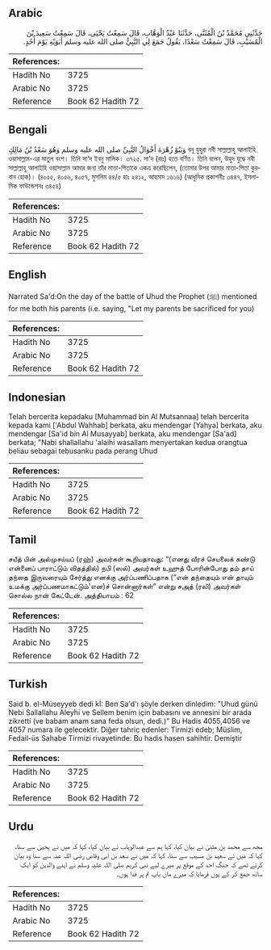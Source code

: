 ## Arabic


<div dir="rtl" lang="ar" style={{fontSize:'larger',backgroundColor:'#f8f9fa',padding:20}}>
حَدَّثَنِي مُحَمَّدُ بْنُ الْمُثَنَّى، حَدَّثَنَا عَبْدُ الْوَهَّابِ، قَالَ سَمِعْتُ يَحْيَى، قَالَ سَمِعْتُ سَعِيدَ بْنَ الْمُسَيَّبِ، قَالَ سَمِعْتُ سَعْدًا، يَقُولُ جَمَعَ لِي النَّبِيُّ صلى الله عليه وسلم أَبَوَيْهِ يَوْمَ أُحُدٍ‏.‏
</div>
<div style={{backgroundColor:'#f8f9fa',padding:20, marginBottom: 10}}><table> <thead> <tr> <th>References:</th> <th></th> </tr> </thead> <tbody><tr><td>Hadith No</td><td>3725</td></tr><tr><td>Arabic No</td><td>3725</td></tr><tr><td>Reference</td><td>Book 62 Hadith 72</td></tr></tbody></table></div>

## Bengali


<div dir="ltr" lang="bn" style={{fontSize:'larger',backgroundColor:'#f8f9fa',padding:20}}>
وَبَنُوْ زُهْرَةَ أَخْوَالُ النَّبِيِّ صلى الله عليه وسلم وَهُوَ سَعْدُ بْنُ مَالِكٍ বনূ যুহুরা নবী সাল্লাল্লাহু আলাইহি ওয়াসাল্লাম-এর মাতুল বংশ। তিনি সা‘দ ইবনু মালিক। ৩৭২৫. সা‘দ (রাঃ) হতে বর্ণিত। তিনি বলেন, উহুদ যুদ্ধে নবী সাল্লাল্লাহু আলাইহি ওয়াসাল্লাম আমার জন্য তাঁর মাতা-পিতাকে একত্র করেছিলেন, (তোমার উপর আমার মাতা-পিতা কুরবান হোক)। (৪০৫৫, ৪০৫৬, ৪০৫৭, মুসলিম ৪৪/৫ হাঃ ২৪১২, আহমাদ ১৬১৬) (আধুনিক প্রকাশনীঃ ৩৪৪৭, ইসলামিক ফাউন্ডেশনঃ ৩৪৫৪)
</div>
<div style={{backgroundColor:'#f8f9fa',padding:20, marginBottom: 10}}><table> <thead> <tr> <th>References:</th> <th></th> </tr> </thead> <tbody><tr><td>Hadith No</td><td>3725</td></tr><tr><td>Arabic No</td><td>3725</td></tr><tr><td>Reference</td><td>Book 62 Hadith 72</td></tr></tbody></table></div>

## English


<div dir="ltr" lang="en" style={{fontSize:'larger',backgroundColor:'#f8f9fa',padding:20}}>
Narrated Sa'd:On the day of the battle of Uhud the Prophet (ﷺ) mentioned for me both his parents (i.e. saying, "Let my parents be sacrificed for you)
</div>
<div style={{backgroundColor:'#f8f9fa',padding:20, marginBottom: 10}}><table> <thead> <tr> <th>References:</th> <th></th> </tr> </thead> <tbody><tr><td>Hadith No</td><td>3725</td></tr><tr><td>Arabic No</td><td>3725</td></tr><tr><td>Reference</td><td>Book 62 Hadith 72</td></tr></tbody></table></div>

## Indonesian


<div dir="ltr" lang="id" style={{fontSize:'larger',backgroundColor:'#f8f9fa',padding:20}}>
Telah bercerita kepadaku [Muhammad bin Al Mutsannaa] telah bercerita kepada kami ['Abdul Wahhab] berkata, aku mendengar [Yahya] berkata, aku mendengar [Sa'id bin Al Musayyab] berkata, aku mendengar [Sa'ad] berkata; "Nabi shallallahu 'alaihi wasallam menyertakan kedua orangtua beliau sebagai tebusanku pada perang Uhud
</div>
<div style={{backgroundColor:'#f8f9fa',padding:20, marginBottom: 10}}><table> <thead> <tr> <th>References:</th> <th></th> </tr> </thead> <tbody><tr><td>Hadith No</td><td>3725</td></tr><tr><td>Arabic No</td><td>3725</td></tr><tr><td>Reference</td><td>Book 62 Hadith 72</td></tr></tbody></table></div>

## Tamil


<div dir="ltr" lang="ta" style={{fontSize:'larger',backgroundColor:'#f8f9fa',padding:20}}>
சயீத் பின் அல்முசய்யப் (ரஹ்) அவர்கள் கூறியதாவது: “(எனது வீரச் செயலைக் கண்டு என்னைப் பாராட்டும் விதத்தில்) நபி (ஸல்) அவர்கள் உஹுத் போரின்போது தம் தாய் தந்தை இருவரையும் சேர்த்து எனக்கு அர்ப்பணிப்பதாக (“என் தந்தையும் என் தாயும் உமக்கு அர்ப்பணமாகட்டும்'என)ச் சொன்னார்கள்” என்று சஅத் (ரலி) அவர்கள் சொல்ல நான் கேட்டேன். அத்தியாயம் : 62
</div>
<div style={{backgroundColor:'#f8f9fa',padding:20, marginBottom: 10}}><table> <thead> <tr> <th>References:</th> <th></th> </tr> </thead> <tbody><tr><td>Hadith No</td><td>3725</td></tr><tr><td>Arabic No</td><td>3725</td></tr><tr><td>Reference</td><td>Book 62 Hadith 72</td></tr></tbody></table></div>

## Turkish


<div dir="ltr" lang="tr" style={{fontSize:'larger',backgroundColor:'#f8f9fa',padding:20}}>
Said b. el-Müseyyeb dedi kİ: Ben Sa'd'ı şöyle derken dinledim: "Uhud günü Nebi Sallallahu Aleyhi ve Sellem benim için babasını ve annesini bir arada zikretti (ve babam anam sana feda olsun, dedi.)" Bu Hadis 4055,4056 ve 4057 numara ile gelecektir. Diğer tahric edenler: Tirmizi edeb; Müslim, Fedail-üs Sahabe Tirmizi rivayetinde: Bu hadis hasen sahihtir. Demiştir
</div>
<div style={{backgroundColor:'#f8f9fa',padding:20, marginBottom: 10}}><table> <thead> <tr> <th>References:</th> <th></th> </tr> </thead> <tbody><tr><td>Hadith No</td><td>3725</td></tr><tr><td>Arabic No</td><td>3725</td></tr><tr><td>Reference</td><td>Book 62 Hadith 72</td></tr></tbody></table></div>

## Urdu


<div dir="rtl" lang="ur" style={{fontSize:'larger',backgroundColor:'#f8f9fa',padding:20}}>
مجھ سے محمد بن مثنیٰ نے بیان کیا، کہا ہم سے عبدالوہاب نے بیان کیا، کہا کہ میں نے یحییٰ سے سنا، کہا کہ میں نے سعید بن مسیب سے سنا، کہا کہ میں نے سعد بن ابی وقاص رضی اللہ عنہ سے سنا وہ بیان کرتے تھے کہ جنگ احد کے موقع پر میرے لیے نبی کریم صلی اللہ علیہ وسلم نے اپنے والدین کو ایک ساتھ جمع کر کے یوں فرمایا کہ میرے ماں باپ تم پر فدا ہوں۔
</div>
<div style={{backgroundColor:'#f8f9fa',padding:20, marginBottom: 10}}><table> <thead> <tr> <th>References:</th> <th></th> </tr> </thead> <tbody><tr><td>Hadith No</td><td>3725</td></tr><tr><td>Arabic No</td><td>3725</td></tr><tr><td>Reference</td><td>Book 62 Hadith 72</td></tr></tbody></table></div>